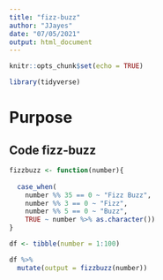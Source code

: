```yaml
---
title: "fizz-buzz"
author: "JJayes"
date: "07/05/2021"
output: html_document
---
```


```r
knitr::opts_chunk$set(echo = TRUE)

library(tidyverse)

```

# Purpose

## Code fizz-buzz

```r

fizzbuzz <- function(number){
  
  case_when(
    number %% 35 == 0 ~ "Fizz Buzz",
    number %% 3 == 0 ~ "Fizz",
    number %% 5 == 0 ~ "Buzz",
    TRUE ~ number %>% as.character())
}

```



```r
df <- tibble(number = 1:100)

df %>% 
  mutate(output = fizzbuzz(number))

```

